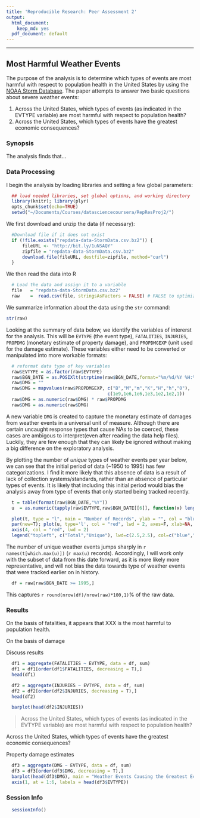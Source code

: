 ```yaml
---
title: 'Reproducible Research: Peer Assessment 2'
output:
  html_document:
    keep_md: yes
  pdf_document: default
---
```

******************************
## Most Harmful Weather Events

The purpose of the analysis is to determine which types of events are most harmful with respect to population health in the United States by using the [NOAA Storm Database](http://www.ncdc.noaa.gov/stormevents/). The paper attempts to answer two basic questions about severe weather events:

1. Across the United States, which types of events (as indicated in the EVTYPE variable) are most harmful with respect to population health?
2. Across the United States, which types of events have the greatest economic consequences?

### Synopsis

The analysis finds that...


### Data Processing
I begin the analysis by loading libraries and setting a few global parameters:

```r
  ## load needed libraries, set global options, and working directory
  library(knitr); library(plyr)
  opts_chunk$set(echo=TRUE)       
  setwd("~/Documents/Courses/datasciencecoursera/RepResProj2/")
```

We first download and unzip the data (if necessary):
```r
  #Download file if it does not exist
  if (!file.exists("repdata-data-StormData.csv.bz2")) {
      fileURL <- "http://bit.ly/1uNSAQY"
      zipfile = "repdata-data-StormData.csv.bz2"
      download.file(fileURL, destfile=zipfile, method="curl")
  }
```

We then read the data into R
```r
  # Load the data and assign it to a variable
  file   = "repdata-data-StormData.csv.bz2"
  raw    =  read.csv(file, stringsAsFactors = FALSE) # FALSE to optimize read speed
```

We summarize information about the data using the `str` command:

```r
str(raw)
```

Looking at the summary of data below, we identify the variables of intererst for the analysis. This will be `EVTYPE` (the event type), `FATALITIES`, `INJURIES`, `PROPDMG` (monetary estimate of property damage), and `PROPDMGEXP` (unit used for the damage estimate). These variables either need to be converted or manipulated into more workable formats:

```r
  # reformat data type of key variables
  raw$EVTYPE = as.factor(raw$EVTYPE)
  raw$BGN_DATE = as.POSIXlt(strptime(raw$BGN_DATE,format="%m/%d/%Y %H:%M:%S"))
  raw$DMG = ""
  raw$DMG = mapvalues(raw$PROPDMGEXP, c("B","M","m","K","H","h","0"),
                                      c(1e9,1e6,1e6,1e3,1e2,1e2,1))
  raw$DMG = as.numeric(raw$DMG) * raw$PROPDMG
  raw$DMG = as.numeric(raw$DMG)
```

A new variable `DMG` is created to capture the monetary estimate of damages from weather events in a universal unit of measure. Although there are certain uncaught response types that cause NAs to be coerced, these cases are ambigous to interpret(even after reading the data help files). Luckily, they are few enough that they can likely be ignored without making a big difference on the exploratory analysis. 

By plotting the number of *unique* types of weather events per year below, we can see that the initial period of data (~1950 to 1995) has few categorizations. I find it more likely that this absence of data is a result of lack of collection systems/standards, rather than an absence of particular types of events. It is likely that including this initial period would bias the analysis away from type of events that only started being tracked recently.

```r
  t = table(format(raw$BGN_DATE,"%Y"))
  u  = as.numeric(tapply(raw$EVTYPE,raw$BGN_DATE[[6]], function(x) length(unique(x))))

  plot(t, type = "l", main = "Number of Records", ylab = "", col = "blue")
  par(new=T); plot(u, type='l', col = "red", lwd = 2, axes=F, xlab=NA, ylab=NA)
  axis(4, col = "red", lwd = 2)
  legend("topleft", c("Total","Unique"), lwd=c(2.5,2.5), col=c("blue","red"))
```

The number of unique weather events jumps sharply in `r names(t[which.max(u)])` (`r max(u)` records). Accordingly, I will work only with the subset of data from this date forward, as it is more likely more representative, and will not bias the data towards type of weather events that were tracked earlier on in history.

```r
  df = raw[raw$BGN_DATE >= 1995,]
```
This captures `r round(nrow(df)/nrow(raw)*100,1)`% of the raw data.

### Results
On the basis of fatalities, it appears that XXX is the most harmful to population health. 

On the basis of damage


Discuss results



```r
  df1 = aggregate(FATALITIES ~ EVTYPE, data = df, sum)
  df1 = df1[order(df1$FATALITIES, decreasing = T),]
  head(df1)
```

```r
  df2 = aggregate(INJURIES ~ EVTYPE, data = df, sum)
  df2 = df2[order(df2$INJURIES, decreasing = T),]
  head(df2)
```

```r
  barplot(head(df2$INJURIES))
```

> Across the United States, which types of events (as indicated in the EVTYPE variable) are most harmful with respect to population health?

Across the United States, which types of events have the greatest economic consequences?

Property damage estimates 

```r
  df3 = aggregate(DMG ~ EVTYPE, data = df, sum)
  df3 = df3[order(df3$DMG, decreasing = T),]
  barplot(head(df3$DMG), main = "Weather Events Causing the Greatest Economic Damage, 1995-2008")
  axis(1, at = 1:6, labels = head(df3$EVTYPE))
```

### Session Info

```r
  sessionInfo()
```

